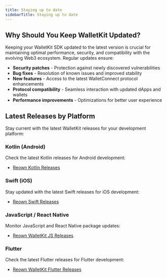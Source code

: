 ```yaml
---
title: Staying up to date
sidebarTitle: Staying up to date
---
```


## Why Should You Keep WalletKit Updated?

Keeping your WalletKit SDK updated to the latest version is crucial for maintaining optimal performance, security, and compatibility with the evolving Web3 ecosystem. Regular updates ensure:

- **Security patches** - Protection against newly discovered vulnerabilities
- **Bug fixes** - Resolution of known issues and improved stability  
- **New features** - Access to the latest WalletConnect protocol enhancements
- **Protocol compatibility** - Seamless interaction with updated dApps and wallets
- **Performance improvements** - Optimizations for better user experience

## Latest Releases by Platform

Stay current with the latest WalletKit releases for your development platform:

### Kotlin (Android)
Check the latest Kotlin releases for Android development:
- [Reown Kotlin Releases](https://github.com/reown-com/reown-kotlin/releases)

### Swift (iOS)
Stay updated with the latest Swift releases for iOS development:
- [Reown Swift Releases](https://github.com/reown-com/reown-swift/releases)

### JavaScript / React Native
Monitor JavaScript and React Native package updates:
- [Reown WalletKit JS Releases](https://github.com/reown-com/reown-walletkit-js/releases)

### Flutter
Check the latest Flutter releases for Flutter development:
- [Reown WalletKit Flutter Releases](https://pub.dev/packages/reown_walletkit)
